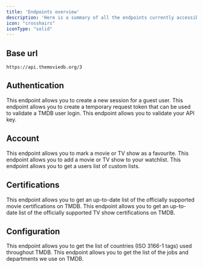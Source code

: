 ```yaml
---
title: 'Endpoints overview'
description: 'Here is a summary of all the endpoints currently accessible on TMDB.'
icon: "crosshairs"
iconType: "solid"
---
```


## Base url
```
https://api.themoviedb.org/3
```

## Authentication

<CardGroup cols={1}>
  <Card
    title="/authentication/guest_session/new"
    icon="square-1"
    href="https://rayoco.mintlify.app/openapi/authentication/create-guest-session"
  >
    This endpoint allows you to create a new session for a guest user.
  </Card>
  <Card
    title="/authentication/token/new"
    icon="square-2"
    href="https://rayoco.mintlify.app/openapi/authentication/create-request-token"
  >
   This endpoint allows you to create a temporary request token that can be used to validate 
   a TMDB user login.
  </Card>
  <Card
    title="/authentication/session/new"
    icon="square-3"
    href="https://rayoco.mintlify.app/openapi/authentication/validate-key"
  >
   This endpoint allows you to validate your API key.
  </Card>
  
</CardGroup>

## Account

<CardGroup cols={1}>
  <Card
    title="/account/{account_id}/favorite"
    icon="square-1"
    href="https://rayoco.mintlify.app/openapi/account/mark-as-favorite"
  >
    This endpoint allows you to mark a movie or TV show as a favourite.
  </Card>
  <Card
    title="/account/{account_id}/watchlist"
    icon="square-2"
    href="https://rayoco.mintlify.app/openapi/account/add-to-watchlist"
  >
   This endpoint allows you to add a movie or TV show to your watchlist.
  </Card>
  <Card
    title="/account/{account_id}"
    icon="square-3"
    href="https://rayoco.mintlify.app/openapi/account/lists"
  >
  This endpoint allows you to get a users list of custom lists.
  </Card>
  
</CardGroup>

## Certifications
<CardGroup cols={1}>
  <Card
    title="/certification/movie/list"
    icon="square-1"
    href="https://rayoco.mintlify.app/openapi/collections/details"
  >
    This endpoint allows you to get an up-to-date list of the officially supported movie certifications on TMDB.
  </Card>
   <Card
    title="/certification/tv/list"
    icon="square-2"
    href="https://rayoco.mintlify.app/openapi/collections/images"
  >
   This endpoint allows you to get an up-to-date list of the officially supported TV show certifications on TMDB.
  </Card>
  </CardGroup>

  ## Configuration
<CardGroup cols={1}>
  <Card
    title="/configuration/changes"
    icon="square-1"
    href="https://rayoco.mintlify.app/openapi/configuration/countries"
  >
    This endpoint allows you to get the list of countries (ISO 3166-1 tags) used throughout TMDB.
  </Card>
   <Card
    title="/configuration/changes"
    icon="square-2"
    href="https://rayoco.mintlify.app/openapi/configuration/jobs"
  >
   This endpoint allows you to get the list of the jobs and departments we use on TMDB.
  </Card>
  </CardGroup>
